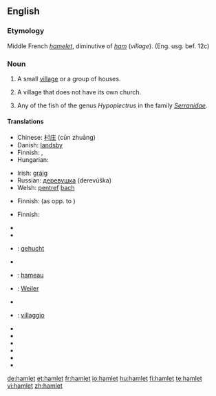 {{see|Hamlet}}
==English==

===Etymology===
Middle French ''[[hamelet]]'', diminutive of ''[[ham]]'' (''village''). (Eng. usg. bef. 12c)

===Noun===
{{en-noun}}

# A small [[village]] or a group of houses.
# {{UK}} A village that does not have its own church.
# Any of the fish of the genus ''Hypoplectrus'' in the family ''[[Serranidae]]''.

====Translations====
{{trans-top|small village}}
* Chinese: [[村庄]] (cūn zhuāng)
* Danish: [[landsby]]
* Finnish: {{t|fi|kyläpahanen}}, {{t|fi|taloryhmä}}
* Hungarian: {{t|hu|falucska}}
{{trans-mid}}
* Irish: [[gráig]] {{f}}
* Russian: [[деревушка]] (derevúška) {{f}}
* Welsh: [[pentref]] [[bach#Welsh|bach]] {{m}}
{{trans-bottom}}

{{trans-top|village without its own church}}
* Finnish: {{t|fi|kylä}} (as opp. to {{t|fi|kirkonkylä}})
{{trans-mid}}
{{trans-bottom}}

{{trans-top|fish}}
* Finnish: {{t|fi|kylä}}
{{trans-mid}}
{{trans-bottom}}

{{checktrans-top}}
* {{trreq|Basque}}
* {{trreq|Chinese}}
* {{ttbc|Dutch}}: [[gehucht]] {{n}}
* {{trreq|Esperanto}}
* {{ttbc|French}}: [[hameau]] {{m}}
* {{ttbc|German}}: [[Weiler]] {{m}}
* {{trreq|Greek}}
{{checktrans-mid}}
* {{ttbc|Italian}}: [[villaggio]] {{m}}
* {{trreq|Japanese}}
* {{trreq|Latin}}
* {{trreq|Old English}}
* {{trreq|Russian}}
* {{trreq|Spanish}}
* {{trreq|Swedish}}
{{checktrans-bottom}}

[[de:hamlet]]
[[et:hamlet]]
[[fr:hamlet]]
[[io:hamlet]]
[[hu:hamlet]]
[[fi:hamlet]]
[[te:hamlet]]
[[vi:hamlet]]
[[zh:hamlet]]